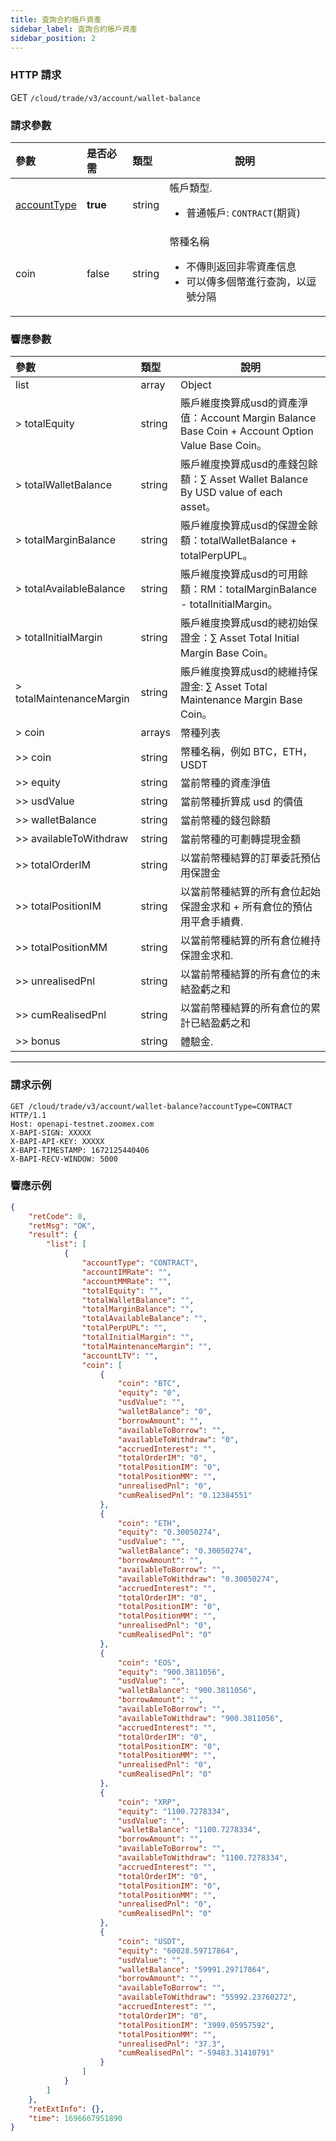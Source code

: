 ```yaml
---
title: 査詢合約帳戶資產
sidebar_label: 査詢合約帳戶資產
sidebar_position: 2
---
```


### HTTP 請求
GET `/cloud/trade/v3/account/wallet-balance`

### 請求參數
| 參數 | 是否必需 | 類型 | 說明|
|:----- |:-------|:-----|------ |
|[accountType](../enum#accounttype) |**true** |string |帳戶類型. <ul><li>普通帳戶: `CONTRACT`(期貨)</li></ul>|
|coin |false |string |幣種名稱 <ul><li>不傳則返回非零資產信息</li><li>可以傳多個幣進行查詢，以逗號分隔</li></ul>|

### 響應參數
| 參數 | 類型 | 說明|
|:----- |:-----|----- |
|list |array |Object |
|> totalEquity |string |賬戶維度換算成usd的資產淨值：Account Margin Balance Base Coin + Account Option Value Base Coin。|
|> totalWalletBalance |string |賬戶維度換算成usd的產錢包餘額：∑ Asset Wallet Balance By USD value of each asset。|
|> totalMarginBalance |string |賬戶維度換算成usd的保證金餘額：totalWalletBalance + totalPerpUPL。|
|> totalAvailableBalance |string |賬戶維度換算成usd的可用餘額：RM：totalMarginBalance - totalInitialMargin。|
|> totalInitialMargin |string |賬戶維度換算成usd的總初始保證金：∑ Asset Total Initial Margin Base Coin。|
|> totalMaintenanceMargin |string |賬戶維度換算成usd的總維持保證金: ∑ Asset Total Maintenance Margin Base Coin。|
|> coin |arrays |幣種列表|
|>> coin |string |幣種名稱，例如 BTC，ETH，USDT|
|>> equity |string |當前幣種的資產淨值|
|>> usdValue |string |當前幣種折算成 usd 的價值|
|>> walletBalance |string |當前幣種的錢包餘額|
|>> availableToWithdraw |string |當前幣種的可劃轉提現金額 |
|>> totalOrderIM |string |以當前幣種結算的訂單委託預佔用保證金|
|>> totalPositionIM	|string	|以當前幣種結算的所有倉位起始保證金求和 + 所有倉位的預佔用平倉手續費.|
|>> totalPositionMM	|string |以當前幣種結算的所有倉位維持保證金求和.|
|>> unrealisedPnl |string |以當前幣種結算的所有倉位的未結盈虧之和|
|>> cumRealisedPnl |string |以當前幣種結算的所有倉位的累計已結盈虧之和|
|>> bonus |string |體驗金.|

---

### 請求示例

```shell
GET /cloud/trade/v3/account/wallet-balance?accountType=CONTRACT HTTP/1.1
Host: openapi-testnet.zoomex.com
X-BAPI-SIGN: XXXXX
X-BAPI-API-KEY: XXXXX
X-BAPI-TIMESTAMP: 1672125440406
X-BAPI-RECV-WINDOW: 5000
```

### 響應示例

```json
{
    "retCode": 0,
    "retMsg": "OK",
    "result": {
        "list": [
            {
                "accountType": "CONTRACT",
                "accountIMRate": "",
                "accountMMRate": "",
                "totalEquity": "",
                "totalWalletBalance": "",
                "totalMarginBalance": "",
                "totalAvailableBalance": "",
                "totalPerpUPL": "",
                "totalInitialMargin": "",
                "totalMaintenanceMargin": "",
                "accountLTV": "",
                "coin": [
                    {
                        "coin": "BTC",
                        "equity": "0",
                        "usdValue": "",
                        "walletBalance": "0",
                        "borrowAmount": "",
                        "availableToBorrow": "",
                        "availableToWithdraw": "0",
                        "accruedInterest": "",
                        "totalOrderIM": "0",
                        "totalPositionIM": "0",
                        "totalPositionMM": "",
                        "unrealisedPnl": "0",
                        "cumRealisedPnl": "0.12384551"
                    },
                    {
                        "coin": "ETH",
                        "equity": "0.30050274",
                        "usdValue": "",
                        "walletBalance": "0.30050274",
                        "borrowAmount": "",
                        "availableToBorrow": "",
                        "availableToWithdraw": "0.30050274",
                        "accruedInterest": "",
                        "totalOrderIM": "0",
                        "totalPositionIM": "0",
                        "totalPositionMM": "",
                        "unrealisedPnl": "0",
                        "cumRealisedPnl": "0"
                    },
                    {
                        "coin": "EOS",
                        "equity": "900.3811056",
                        "usdValue": "",
                        "walletBalance": "900.3811056",
                        "borrowAmount": "",
                        "availableToBorrow": "",
                        "availableToWithdraw": "900.3811056",
                        "accruedInterest": "",
                        "totalOrderIM": "0",
                        "totalPositionIM": "0",
                        "totalPositionMM": "",
                        "unrealisedPnl": "0",
                        "cumRealisedPnl": "0"
                    },
                    {
                        "coin": "XRP",
                        "equity": "1100.7278334",
                        "usdValue": "",
                        "walletBalance": "1100.7278334",
                        "borrowAmount": "",
                        "availableToBorrow": "",
                        "availableToWithdraw": "1100.7278334",
                        "accruedInterest": "",
                        "totalOrderIM": "0",
                        "totalPositionIM": "0",
                        "totalPositionMM": "",
                        "unrealisedPnl": "0",
                        "cumRealisedPnl": "0"
                    },
                    {
                        "coin": "USDT",
                        "equity": "60028.59717864",
                        "usdValue": "",
                        "walletBalance": "59991.29717864",
                        "borrowAmount": "",
                        "availableToBorrow": "",
                        "availableToWithdraw": "55992.23760272",
                        "accruedInterest": "",
                        "totalOrderIM": "0",
                        "totalPositionIM": "3999.05957592",
                        "totalPositionMM": "",
                        "unrealisedPnl": "37.3",
                        "cumRealisedPnl": "-59483.31410791"
                    }
                ]
            }
        ]
    },
    "retExtInfo": {},
    "time": 1696667951890
}
```
